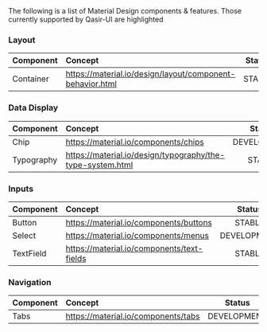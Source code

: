 
<Meta title="Getting Started/Recommended Libraries" />

<Title>Design Concepts</Title>
<Subtitle>The following is a list of Material Design components & features. Those currently supported by Qasir-UI are highlighted</Subtitle>

### Layout

<table style={{border: '1px solid #EEF0F2', width: '100%', fontSize: 14, marginBottom: 30, color: 'rgba(51,51,51,0.75)'}}>
    <thead>
        <tr>
            <th align="left">Component</th>
            <th align="left">Concept</th>
            <th>Status</th>            
        </tr>
    </thead>
    <tbody>
        <tr>
            <td>
                Container
            </td>
            <td><a target="_blank" href="https://material.io/design/layout/component-behavior.html">https://material.io/design/layout/component-behavior.html</a></td>
            <td align="center" style={{width: '1%'}}><div style={{backgroundColor: colors.green50, color: colors.white, padding: '0 5px'}}>STABLE</div></td>               
        </tr>        
    </tbody>
</table>

### Data Display

<table style={{border: '1px solid #EEF0F2', width: '100%', fontSize: 14, marginBottom: 30, color: 'rgba(51,51,51,0.75)'}}>
    <thead>
        <tr>
            <th align="left">Component</th>
            <th align="left">Concept</th>
            <th>Status</th>            
        </tr>
    </thead>
    <tbody>
        <tr>
            <td>
                Chip
            </td>
            <td><a target="_blank" href="https://material.io/components/chips">https://material.io/components/chips</a></td>
            <td align="center" style={{width: '1%'}}><div style={{backgroundColor: colors.orange50, color: colors.white, padding: '0 5px'}}>DEVELOPMENT</div></td>            
        </tr>
        <tr>
            <td>
                Typography
            </td>
            <td><a target="_blank" href="https://material.io/design/typography/the-type-system.html">https://material.io/design/typography/the-type-system.html</a></td>
            <td align="center" style={{width: '1%'}}><div style={{backgroundColor: colors.green50, color: colors.white, padding: '0 5px'}}>STABLE</div></td>               
        </tr>
    </tbody>
</table>

### Inputs

<table style={{border: '1px solid #EEF0F2', width: '100%', fontSize: 14, marginBottom: 30, color: 'rgba(51,51,51,0.75)'}}>
    <thead>
        <tr>
            <th align="left">Component</th>
            <th align="left">Concept</th>
            <th>Status</th>            
        </tr>
    </thead>
    <tbody>
        <tr>
            <td>
                Button
            </td>
            <td><a target="_blank" href="https://material.io/components/buttons">https://material.io/components/buttons</a></td>
            <td align="center" style={{width: '1%'}}><div style={{backgroundColor: colors.green50, color: colors.white, padding: '0 5px'}}>STABLE</div></td>               
        </tr>
        <tr>
            <td>
                Select
            </td>
            <td><a target="_blank" href="https://material.io/components/menus">https://material.io/components/menus</a></td>
            <td align="center" style={{width: '1%'}}><div style={{backgroundColor: colors.orange50, color: colors.white, padding: '0 5px'}}>DEVELOPMENT</div></td>            
        </tr>
        <tr>
            <td>
                TextField
            </td>
            <td><a target="_blank" href="https://material.io/components/text-fields">https://material.io/components/text-fields</a></td>
            <td align="center" style={{width: '1%'}}><div style={{backgroundColor: colors.green50, color: colors.white, padding: '0 5px'}}>STABLE</div></td>               
        </tr>
    </tbody>
</table>

### Navigation

<table style={{border: '1px solid #EEF0F2', width: '100%', fontSize: 14, color: 'rgba(51,51,51,0.75)'}}>
    <thead>
        <tr>
            <th align="left">Component</th>
            <th align="left">Concept</th>
            <th>Status</th>            
        </tr>
    </thead>
    <tbody>
        <tr>
            <td>
                Tabs
            </td>
            <td><a target="_blank" href="https://material.io/components/tabs">https://material.io/components/tabs</a></td>
            <td align="center" style={{width: '1%'}}><div style={{backgroundColor: colors.orange50, color: colors.white, padding: '0 5px'}}>DEVELOPMENT</div></td>                  
        </tr>
    </tbody>
</table>
